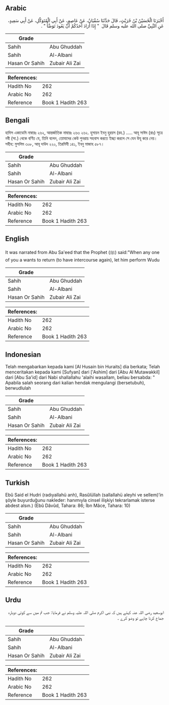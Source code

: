 ## Arabic


<div dir="rtl" lang="ar" style={{fontSize:'larger',backgroundColor:'#f8f9fa',padding:20}}>
أَخْبَرَنَا الْحُسَيْنُ بْنُ حُرَيْثٍ، قَالَ حَدَّثَنَا سُفْيَانُ، عَنْ عَاصِمٍ، عَنْ أَبِي الْمُتَوَكِّلِ، عَنْ أَبِي سَعِيدٍ، عَنِ النَّبِيِّ صلى الله عليه وسلم قَالَ ‏ "‏ إِذَا أَرَادَ أَحَدُكُمْ أَنْ يَعُودَ تَوَضَّأَ ‏"‏ ‏.‏
</div>
<div style={{backgroundColor:'#f8f9fa',padding:20, marginBottom: 10}}><table> <thead> <tr> <th>Grade</th> <th></th> </tr> </thead> <tbody> <tr><td>Sahih</td><td>Abu Ghuddah</td></tr><tr><td>Sahih</td><td>Al-Albani</td></tr><tr><td>Hasan Or Sahih</td><td>Zubair Ali Zai</td></tr></tbody></table><table> <thead> <tr> <th>References:</th> <th></th> </tr> </thead> <tbody><tr><td>Hadith No</td><td>262</td></tr><tr><td>Arabic No</td><td>262</td></tr><tr><td>Reference</td><td>Book 1 Hadith 263</td></tr></tbody></table></div>

## Bengali


<div dir="ltr" lang="bn" style={{fontSize:'larger',backgroundColor:'#f8f9fa',padding:20}}>
হাদিস একাডেমি নাম্বারঃ ২৬২, আন্তর্জাতিক নাম্বারঃ ২৬৩ ২৬২. হুসায়ন ইবনু হুরয়স (রহ.) ..... আবূ সাঈদ (রাঃ) সূত্রে নবী (সা.) থেকে বর্ণিত যে, তিনি বলেন, তোমাদের কেউ পুনরায় সহবাস করতে ইচ্ছা করলে সে যেন উযূ করে নেয়। সহীহ: মুসলিম ৩০৮, আবূ দাউদ ২২০, তিরমিযী ১৪১, ইবনু মাজাহ ৫৮৭।
</div>
<div style={{backgroundColor:'#f8f9fa',padding:20, marginBottom: 10}}><table> <thead> <tr> <th>Grade</th> <th></th> </tr> </thead> <tbody> <tr><td>Sahih</td><td>Abu Ghuddah</td></tr><tr><td>Sahih</td><td>Al-Albani</td></tr><tr><td>Hasan Or Sahih</td><td>Zubair Ali Zai</td></tr></tbody></table><table> <thead> <tr> <th>References:</th> <th></th> </tr> </thead> <tbody><tr><td>Hadith No</td><td>262</td></tr><tr><td>Arabic No</td><td>262</td></tr><tr><td>Reference</td><td>Book 1 Hadith 263</td></tr></tbody></table></div>

## English


<div dir="ltr" lang="en" style={{fontSize:'larger',backgroundColor:'#f8f9fa',padding:20}}>
It was narrated from Abu Sa'eed that the Prophet (ﷺ) said:"When any one of you a wants to return (to have intercourse again), let him perform Wudu
</div>
<div style={{backgroundColor:'#f8f9fa',padding:20, marginBottom: 10}}><table> <thead> <tr> <th>Grade</th> <th></th> </tr> </thead> <tbody> <tr><td>Sahih</td><td>Abu Ghuddah</td></tr><tr><td>Sahih</td><td>Al-Albani</td></tr><tr><td>Hasan Or Sahih</td><td>Zubair Ali Zai</td></tr></tbody></table><table> <thead> <tr> <th>References:</th> <th></th> </tr> </thead> <tbody><tr><td>Hadith No</td><td>262</td></tr><tr><td>Arabic No</td><td>262</td></tr><tr><td>Reference</td><td>Book 1 Hadith 263</td></tr></tbody></table></div>

## Indonesian


<div dir="ltr" lang="id" style={{fontSize:'larger',backgroundColor:'#f8f9fa',padding:20}}>
Telah mengabarkan kepada kami [Al Husain bin Huraits] dia berkata; Telah menceritakan kepada kami [Sufyan] dari ['Ashim] dari [Abu Al Mutawakkil] dari [Abu Sa'id] dari Nabi shallallahu 'alaihi wasallam, beliau bersabda: " Apabila salah seorang dari kalian hendak mengulangi (bersetubuh), berwudlulah
</div>
<div style={{backgroundColor:'#f8f9fa',padding:20, marginBottom: 10}}><table> <thead> <tr> <th>Grade</th> <th></th> </tr> </thead> <tbody> <tr><td>Sahih</td><td>Abu Ghuddah</td></tr><tr><td>Sahih</td><td>Al-Albani</td></tr><tr><td>Hasan Or Sahih</td><td>Zubair Ali Zai</td></tr></tbody></table><table> <thead> <tr> <th>References:</th> <th></th> </tr> </thead> <tbody><tr><td>Hadith No</td><td>262</td></tr><tr><td>Arabic No</td><td>262</td></tr><tr><td>Reference</td><td>Book 1 Hadith 263</td></tr></tbody></table></div>

## Turkish


<div dir="ltr" lang="tr" style={{fontSize:'larger',backgroundColor:'#f8f9fa',padding:20}}>
Ebû Said el Hudri (radıyallahü anh), Rasûlüllah (sallallahü aleyhi ve sellem)’in şöyle buyurduğunu nakleder: hanımıyla cinsel ilişkiyi tekrarlamak isterse abdest alsın.) (Ebû Dâvûd, Tahara: 86; İbn Mâce, Tahara: 10)
</div>
<div style={{backgroundColor:'#f8f9fa',padding:20, marginBottom: 10}}><table> <thead> <tr> <th>Grade</th> <th></th> </tr> </thead> <tbody> <tr><td>Sahih</td><td>Abu Ghuddah</td></tr><tr><td>Sahih</td><td>Al-Albani</td></tr><tr><td>Hasan Or Sahih</td><td>Zubair Ali Zai</td></tr></tbody></table><table> <thead> <tr> <th>References:</th> <th></th> </tr> </thead> <tbody><tr><td>Hadith No</td><td>262</td></tr><tr><td>Arabic No</td><td>262</td></tr><tr><td>Reference</td><td>Book 1 Hadith 263</td></tr></tbody></table></div>

## Urdu


<div dir="rtl" lang="ur" style={{fontSize:'larger',backgroundColor:'#f8f9fa',padding:20}}>
ابوسعید رضی اللہ عنہ کہتے ہیں کہ نبی اکرم صلی اللہ علیہ وسلم نے فرمایا: جب تم میں سے کوئی دوبارہ جماع کرنا چاہے تو وضو کرے ۔
</div>
<div style={{backgroundColor:'#f8f9fa',padding:20, marginBottom: 10}}><table> <thead> <tr> <th>Grade</th> <th></th> </tr> </thead> <tbody> <tr><td>Sahih</td><td>Abu Ghuddah</td></tr><tr><td>Sahih</td><td>Al-Albani</td></tr><tr><td>Hasan Or Sahih</td><td>Zubair Ali Zai</td></tr></tbody></table><table> <thead> <tr> <th>References:</th> <th></th> </tr> </thead> <tbody><tr><td>Hadith No</td><td>262</td></tr><tr><td>Arabic No</td><td>262</td></tr><tr><td>Reference</td><td>Book 1 Hadith 263</td></tr></tbody></table></div>